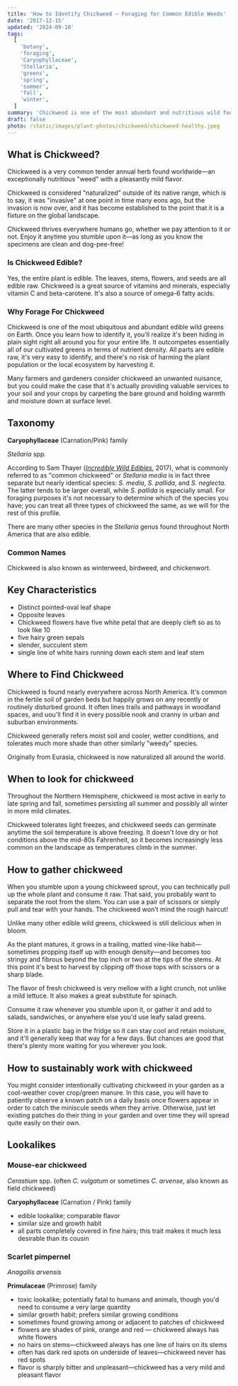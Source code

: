 ```yaml
---
title: 'How to Identify Chickweed — Foraging for Common Edible Weeds'
date: '2017-12-15'
updated: '2024-09-10'
tags:
  [
    'botany',
    'foraging',
    'Caryophyllaceae',
    'Stellaria',
    'greens',
    'spring',
    'summer',
    'fall',
    'winter',
  ]
summary: 'Chickweed is one of the most abundant and nutritious wild foods you can eat during times of the year when not much else is growing.'
draft: false
photo: /static/images/plant-photos/chickweed/chickweed-healthy.jpeg
---
```



<div className="rounded-lg bg-gray-100 p-4 dark:bg-gray-800">
  <TOCInline toc={props.toc} toHeading={3} asDisclosure />
</div>

## What is Chickweed?

Chickweed is a very common tender annual herb found worldwide—an exceptionally nutritious "weed" with a pleasantly mild flavor.

Chickweed is considered "naturalized" outside of its native range, which is to say, it was "invasive" at one point in time many eons ago, but the invasion is now over, and it has become established to the point that it is a fixture on the global landscape.

Chickweed thrives everywhere humans go, whether we pay attention to it or not. Enjoy it anytime you stumble upon it—as long as you know the specimens are clean and dog-pee-free!

### Is Chickweed Edible?

Yes, the entire plant is edible. The leaves, stems, flowers, and seeds are all edible raw. Chickweed is a great source of vitamins and minerals, especially vitamin C and beta-carotene. It's also a source of omega-6 fatty acids.

### Why Forage For Chickweed

Chickweed is one of the most ubiquitous and abundant edible wild greens on Earth. Once you learn how to identify it, you'll realize it's been hiding in plain sight right all around you for your entire life. It outcompetes essentially all of our cultivated greens in terms of nutrient density. All parts are edible raw, it's very easy to identify, and there's no risk of harming the plant population or the local ecosystem by harvesting it.

Many farmers and gardeners consider chickweed an unwanted nuisance, but you could make the case that it's actually providing valuable services to your soil and your crops by carpeting the bare ground and holding warmth and moisture down at surface level.

<Photo
  photo="/static/images/plant-photos/chickweed/chickweed-flower.jpeg"
  desc="Five deeply-cleft white petals that almost look like ten—that's chickweed, alright!"
/>

## Taxonomy

**Caryophyllaceae** (Carnation/Pink) family

_Stellaria_ spp.

According to Sam Thayer ([_Incredible Wild Edibles_](https://www.foragersharvest.com/store/p330/IncredibleWildEdibles.html), 2017), what is commonly referred to as "common chickweed" or _Stellaria media_ is in fact three separate but nearly identical species: _S. media_, _S. pallida_, and _S. neglecta_. The latter tends to be larger overall, while _S. pallida_ is especially small. For foraging purposes it's not necessary to determine which of the species you have; you can treat all three types of chickweed the same, as we will for the rest of this profile.

There are many other species in the _Stellaria_ genus found throughout North America that are also edible.

### Common Names

Chickweed is also known as winterweed, birdweed, and chickenwort.

## Key Characteristics

- Distinct pointed-oval leaf shape
- Opposite leaves
- Chickweed flowers have five white petal that are deeply cleft so as to look like 10
- five hairy green sepals
- slender, succulent stem
- single line of white hairs running down each stem and leaf stem

<Photo
  photo="/static/images/plant-photos/chickweed/chickweed-sprouts.jpeg"
  desc="Young chickweed sprouts emerging in late fall."
/>

## Where to Find Chickweed

Chickweed is found nearly everywhere across North America. It's common in the fertile soil of garden beds but happily grows on any recently or routinely disturbed ground. It often lines trails and pathways in woodland spaces, and uou'll find it in every possible nook and cranny in urban and suburban environments.

Chickweed generally refers moist soil and cooler, wetter conditions, and tolerates much more shade than other similarly "weedy" species.

Originally from Eurasia, chickweed is now naturalized all around the world.

<Photo
  photo="/static/images/plant-photos/chickweed/chickweed-patch.jpeg"
  desc="Chickweed can quickly take over recently disturbed soil."
/>

## When to look for chickweed

Throughout the Northern Hemisphere, chickweed is most active in early to late spring and fall, sometimes persisting all summer and possibly all winter in more mild climates.

Chickweed tolerates light freezes, and chickweed seeds can germinate anytime the soil temperature is above freezing.
It doesn't love dry or hot conditions above the mid-80s Fahrenheit, so it becomes increasingly less common on the landscape as temperatures climb in the summer.

<Photo
  photo="/static/images/plant-photos/chickweed/chickweed-stem.jpeg"
  desc="This healthy chickweed specimen was already quite mature in late winter in Kentucky."
/>

## How to gather chickweed

When you stumble upon a young chickweed sprout, you can technically pull up the whole plant and consume it raw. That said, you probably want to separate the root from the stem. You can use a pair of scissors or simply pull and tear with your hands. The chickweed won't mind the rough haircut!

Unlike many other edible wild greens, chickweed is still delicious when in bloom.

As the plant matures, it grows in a trailing, matted vine-like habit—sometimes propping itself up with enough density—and becomes too stringy and fibrous beyond the top inch or two at the tips of the stems. At this point it's best to harvest by clipping off those tops with scissors or a sharp blade.

The flavor of fresh chickweed is very mellow with a light crunch, not unlike a mild lettuce. It also makes a great substitute for spinach.

Consume it raw whenever you stumble upon it, or gather it and add to salads, sandwiches, or anywhere else you'd use leafy salad greens.

Store it in a plastic bag in the fridge so it can stay cool and retain moisture, and it'll generally keep that way for a few days. But chances are good that there's plenty more waiting for you wherever you look.

## How to sustainably work with chickweed

You might consider intentionally cultivating chickweed in your garden as a cool-weather cover crop/green manure. In this case, you will have to patiently observe a known patch on a daily basis once flowers appear in order to catch the miniscule seeds when they arrive. Otherwise, just let existing patches do their thing in your garden and over time they will spread quite easily on their own.

## Lookalikes

### Mouse-ear chickweed

<Photo
  photo="/static/images/plant-photos/chickweed/chickweed-mouse.jpeg"
  desc="Mouse-ear chickweed is also edible but too hairy to be palatable."
/>

_Cerastium_ spp. (often _C. vulgatum_ or sometimes _C. arvense_, also known as field chickweed)

**Caryophyllaceae** (Carnation / Pink) family

- edible lookalike; comparable flavor
- similar size and growth habit
- all parts completely covered in fine hairs; this trait makes it much less desirable than its cousin

### Scarlet pimpernel

<Photo
  photo="/static/images/plant-photos/chickweed/pimpernel.jpeg"
  desc="Scarlet pimpernel is toxic but easily distinguished from common chickweed thanks to its pink-orange flowers and lack of hairs."
/>

_Anagallis arvensis_

**Primulaceae** (Primrose) family

- toxic lookalike; potentially fatal to humans and animals, though you'd need to consume a very large quantity
- similar growth habit; prefers similar growing conditions
- sometimes found growing among or adjacent to patches of chickweed
- flowers are shades of pink, orange and red — chickweed always has white flowers
- no hairs on stems—chickweed always has one line of hairs on its stems
- often has dark red spots on underside of leaves—chickweed never has red spots
- flavor is sharply bitter and unpleasant—chickweed has a very mild
  and pleasant flavor

<BookCTA />
